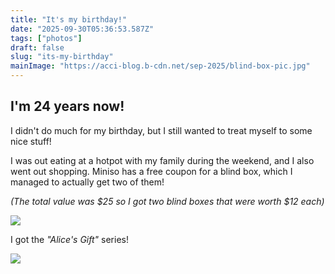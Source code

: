 ```yaml
---
title: "It's my birthday!"
date: "2025-09-30T05:36:53.587Z"
tags: ["photos"]
draft: false
slug: "its-my-birthday"
mainImage: "https://acci-blog.b-cdn.net/sep-2025/blind-box-pic.jpg"
---
```


## I'm 24 years now!

I didn't do much for my birthday, but I still wanted to treat myself to some nice stuff!

I was out eating at a hotpot with my family during the weekend, and I also went out shopping.
Miniso has a free coupon for a blind box, which I managed to actually get two of them!

*(The total value was $25 so I got two blind boxes that were worth $12 each)*

<img src={frontmatter.mainImage} className="main-image" loading="lazy"/>

I got the *"Alice's Gift"* series!

<img src={assets.divider} className="header-img" loading="lazy"/>